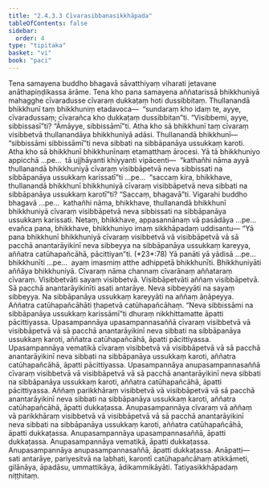 ```yaml
---
title: "2.4.3.3 Cīvarasibbanasikkhāpada"
tableOfContents: false
sidebar:
  order: 4
type: "tipitaka"
basket: "vi"
book: "paci"
---
```



<DynamicBreadcrumb />

<Division number="892" book="paci" bookNo="2" page="367">

<Paragraph number="2801" book="paci">
Tena samayena buddho bhagavā sāvatthiyaṃ viharati jetavane anāthapiṇḍikassa ārāme. Tena kho pana samayena aññatarissā bhikkhuniyā mahagghe cīvaradusse cīvaraṃ dukkaṭaṃ hoti dussibbitaṃ. Thullanandā bhikkhunī taṃ bhikkhuniṃ etadavoca—  “sundaraṃ kho idaṃ te, ayye, cīvaradussaṃ; cīvarañca kho dukkaṭaṃ dussibbitan”ti. “Visibbemi, ayye, sibbissasī”ti? “Āmāyye, sibbissāmī”ti. Atha kho sā bhikkhunī taṃ cīvaraṃ visibbetvā thullanandāya bhikkhuniyā adāsi. Thullanandā bhikkhunī—  “sibbissāmi sibbissāmī”ti neva sibbati na sibbāpanāya ussukkaṃ karoti.
</Paragraph>

<Paragraph number="2802" book="paci">
Atha kho sā bhikkhunī bhikkhunīnaṃ etamatthaṃ ārocesi. Yā tā bhikkhuniyo appicchā …pe…  tā ujjhāyanti khiyyanti vipācenti—  “kathañhi nāma ayyā thullanandā bhikkhuniyā cīvaraṃ visibbāpetvā neva sibbissati na sibbāpanāya ussukkaṃ karissatī”ti …pe…  “saccaṃ kira, bhikkhave, thullanandā bhikkhunī bhikkhuniyā cīvaraṃ visibbāpetvā neva sibbati na sibbāpanāya ussukkaṃ karotī”ti? “Saccaṃ, bhagavā”ti. Vigarahi buddho bhagavā …pe…  kathañhi nāma, bhikkhave, thullanandā bhikkhunī bhikkhuniyā cīvaraṃ visibbāpetvā neva sibbissati na sibbāpanāya ussukkaṃ karissati. Netaṃ, bhikkhave, appasannānaṃ vā pasādāya …pe…  evañca pana, bhikkhave, bhikkhuniyo imaṃ sikkhāpadaṃ uddisantu—
</Paragraph>

</Division>
<Division number="893" book="paci" bookNo="2" page="368">

<Paragraph number="2803" book="paci">
<Emphasis>“Yā pana bhikkhunī bhikkhuniyā cīvaraṃ visibbetvā vā visibbāpetvā vā sā pacchā anantarāyikinī neva sibbeyya na sibbāpanāya ussukkaṃ kareyya, aññatra catūhapañcāhā, pācittiyan”</Emphasis>ti. (*23*:<Emphasis>78</Emphasis>)
</Paragraph>

</Division>
<Division number="894" book="paci" bookNo="2" page="368">

<Paragraph number="2804" book="paci">
<Emphasis>Yā panā</Emphasis>ti yā yādisā …pe…  <Emphasis>bhikkhunī</Emphasis>ti …pe…  ayaṃ imasmiṃ atthe adhippetā bhikkhunīti.
</Paragraph>

<Paragraph number="2805" book="paci">
<Emphasis>Bhikkhuniyā</Emphasis>ti aññāya bhikkhuniyā.
</Paragraph>

<Paragraph number="2806" book="paci">
<Emphasis>Cīvaraṃ</Emphasis> nāma channaṃ cīvarānaṃ aññataraṃ cīvaraṃ.
</Paragraph>

<Paragraph number="2807" book="paci">
<Emphasis>Visibbetvā</Emphasis>ti sayaṃ visibbetvā. <Emphasis>Visibbāpetvā</Emphasis>ti aññaṃ visibbāpetvā.
</Paragraph>

<Paragraph number="2808" book="paci">
<Emphasis>Sā pacchā anantarāyikinī</Emphasis>ti asati antarāye.
</Paragraph>

<Paragraph number="2809" book="paci">
<Emphasis>Neva sibbeyyā</Emphasis>ti na sayaṃ sibbeyya. <Emphasis>Na sibbāpanāya ussukkaṃ kareyyā</Emphasis>ti na aññaṃ āṇāpeyya.
</Paragraph>

<Paragraph number="2810" book="paci">
<Emphasis>Aññatra catūhapañcāhā</Emphasis>ti ṭhapetvā catūhapañcāhaṃ. “Neva sibbissāmi na sibbāpanāya ussukkaṃ karissāmī”ti dhuraṃ nikkhittamatte āpatti pācittiyassa.
</Paragraph>

</Division>
<Division number="895" book="paci" bookNo="2" page="368">

<Paragraph number="2811" book="paci">
Upasampannāya upasampannasaññā cīvaraṃ visibbetvā vā visibbāpetvā vā sā pacchā anantarāyikinī neva sibbati na sibbāpanāya ussukkaṃ karoti, aññatra catūhapañcāhā, āpatti pācittiyassa. Upasampannāya vematikā cīvaraṃ visibbetvā vā visibbāpetvā vā sā pacchā anantarāyikinī neva sibbati na sibbāpanāya ussukkaṃ karoti, aññatra catūhapañcāhā, āpatti pācittiyassa. Upasampannāya anupasampannasaññā cīvaraṃ visibbetvā vā visibbāpetvā vā sā pacchā anantarāyikinī neva sibbati na sibbāpanāya ussukkaṃ karoti, aññatra catūhapañcāhā, āpatti pācittiyassa.
</Paragraph>

<Paragraph number="2812" book="paci">
Aññaṃ parikkhāraṃ visibbetvā vā visibbāpetvā vā sā pacchā anantarāyikinī neva sibbati na sibbāpanāya ussukkaṃ karoti, aññatra catūhapañcāhā, āpatti dukkaṭassa. Anupasampannāya cīvaraṃ vā aññaṃ vā parikkhāraṃ visibbetvā vā visibbāpetvā vā sā pacchā anantarāyikinī neva sibbati na sibbāpanāya ussukkaṃ karoti, aññatra catūhapañcāhā, āpatti dukkaṭassa. Anupasampannāya upasampannasaññā, āpatti dukkaṭassa. Anupasampannāya vematikā, āpatti dukkaṭassa. Anupasampannāya anupasampannasaññā, āpatti dukkaṭassa.
</Paragraph>

</Division>
<Division number="896" book="paci" bookNo="2" page="369">

<Paragraph number="2813" book="paci">
Anāpatti—  sati antarāye, pariyesitvā na labhati, karontī catūhapañcāhaṃ atikkāmeti, gilānāya, āpadāsu, ummattikāya, ādikammikāyāti.

</Paragraph>
</Division>

<Paragraph number="2814" type="center" book="paci">
Tatiyasikkhāpadaṃ niṭṭhitaṃ.
</Paragraph>